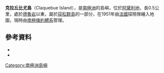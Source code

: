 {{Coord|66|46|S|141|35|E|source:GNIS|display=title}}

'''克拉丘比尤島'''（Claquebue Island），是[[南極洲|南極洲]]的島嶼，位於[[阿黛利地|阿黛利地]]，長0.5公里，處於[[德魯岩|德魯岩]]以東，屬於[[寇松群島|寇松群島]]的一部分，在1951年由[[法國|法國]]探險隊繪入地圖，現時由[[南極條約體系|南極條約體系]]管理。

==參考資料==
*{{cite gnis | type = antarid | id = 2815| name = Claquebue Island | accessdate = 2011-11-13}}
*{{usgs-gazetteer|id=2815}}

{{DEFAULTSORT:Claquebue Island}}
[[Category:南極洲島嶼|Category:南極洲島嶼]]


{{AdélieLand-geo-stub}}